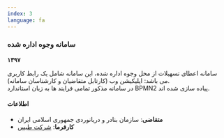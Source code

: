 ```yaml
---
index: 3
language: fa
---
```


### سامانه وجوه اداره شده

**۱۳۹۷**

سامانه اعطای تسهیلات از محل وجوه اداره شده، این سامانه شامل یک رابط کاربری می باشد: اپلیکیشن وب (کارتابل متقاضیان و کارشناسان سامانه).  
در سامانه مذکور تمامی فرایند ها به زبان استاندارد BPMN2 پیاده سازی شده اند.

#### اطلاعات

-   **متقاضی**: سازمان بنادر و دریانوردی جمهوری اسلامی ایران
-   **کارفرما**: [شرکت طیس](https://tis-co.ir/)

